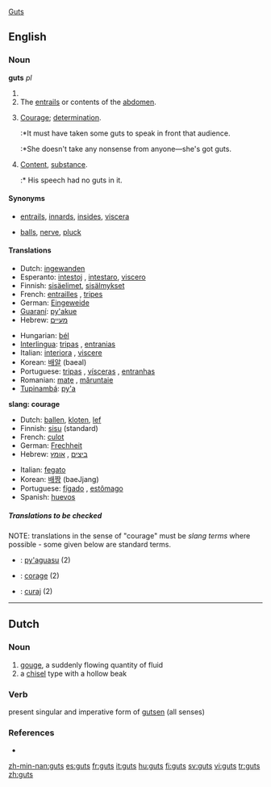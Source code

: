 [[#English|Guts]]
==English==
{{wikipedia}}

===Noun===
'''guts''' ''pl''

# {{plural of|[[gut]]}}
# The [[entrails]] or contents of the [[abdomen]].
# {{slang}} [[courage|Courage]]; [[determination]].
#:*It must have taken some guts to speak in front that audience.
#:*She doesn't take any nonsense from anyone&mdash;she's got guts.
# {{slang}} [[content|Content]], [[substance]].
#:* His speech had no guts in it.

====Synonyms====
*{{italbrac-colon|entrails}} [[entrails]], [[innards]], [[insides]], [[viscera]]
*{{italbrac-colon|courage}} [[balls]], [[nerve]], [[pluck]]

====Translations====
{{trans-top|entrails}}
*Dutch: [[ingewanden]] {{n|p}}
*Esperanto: [[intestoj]] {{p}}, [[intestaro]], [[viscero]]
*Finnish: [[sisäelimet]], [[sisälmykset]]
*French: [[entrailles]] {{f|p}}, [[tripes#French|tripes]] {{f|p}}
*German: [[Eingeweide]] {{n|p}}
*[[Guaraní]]: [[py'akue]]
*Hebrew: [[מעיים]] {{m|p}}
{{trans-mid}}
*Hungarian: [[bél]]
*[[Interlingua]]: [[tripas]] {{f|p}}, [[entranias]] {{f|p}}
*Italian: [[interiora]] {{f|p}}, [[viscere]] {{f|p}}
*Korean: [[배알]] (baeal)
*Portuguese: [[tripas]] {{f|p}}, [[vísceras]] {{f|p}}, [[entranhas]] {{f|p}}
*Romanian: [[maţe]] {{n|p}}, [[măruntaie]] {{m|p}}
*[[Tupinambá]]: [[py'a]]
{{trans-bottom}}

'''slang: courage'''
<!--Note: The translations in this table should be SLANG TERMS, where these exist-->
{{top}}
*Dutch: [[ballen]], [[kloten]], [[lef]] {{n}}
*Finnish: [[sisu]] (standard)
*French: [[culot]]
*German: [[Frechheit]]
*Hebrew: [[ביצים]] {{m|p}}, [[אומץ]] {{m}}
{{mid}}
*Italian: [[fegato]] {{m}}
*Korean: [[배짱]] (baeJjang)
*Portuguese: [[fígado]] {{m}}, [[estômago]] {{m}}
*Spanish: [[huevos]] {{m|p}}
{{bottom}}

=====Translations to be checked=====
<!--Remove this section once all of the translations below have been moved into the tables above.-->
{{checktrans}}
NOTE: translations in the sense of "courage" must be ''slang terms'' where possible - some given below are standard terms.

*{{ttbc|Guarani}}: [[py'aguasu]] (2)
*{{ttbc|Interlingua}}: [[corage]] (2)
*{{ttbc|Romanian}}: [[curaj]] (2)

----

==Dutch==

===Noun===
{{nl-noun}} {{f/m}}
# [[gouge]], a suddenly flowing quantity of fluid
# a [[chisel]] type with a hollow beak

===Verb===
present singular and imperative form of [[gutsen]] (all senses)

===References===
* {{R:Koenen}}

[[zh-min-nan:guts]]
[[es:guts]]
[[fr:guts]]
[[it:guts]]
[[hu:guts]]
[[fi:guts]]
[[sv:guts]]
[[vi:guts]]
[[tr:guts]]
[[zh:guts]]